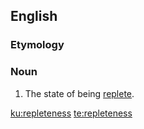 ==English==

===Etymology===
{{suffix|en|replete|ness}}

===Noun===
{{en-noun|-}}

# The state of being [[replete]].

[[ku:repleteness]]
[[te:repleteness]]